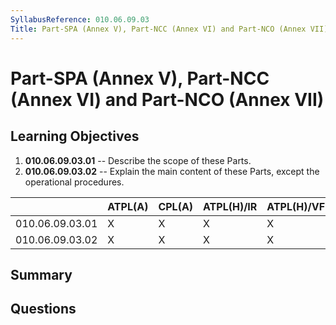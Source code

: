 ```yaml
---
SyllabusReference: 010.06.09.03
Title: Part-SPA (Annex V), Part-NCC (Annex VI) and Part-NCO (Annex VII)
---
```


# Part-SPA (Annex V), Part-NCC (Annex VI) and Part-NCO (Annex VII)

## Learning Objectives

1. **010.06.09.03.01** -- Describe the scope of these Parts.
2. **010.06.09.03.02** -- Explain the main content of these Parts, except the
   operational procedures.

|                 | ATPL(A) | CPL(A) | ATPL(H)/IR | ATPL(H)/VFR | CPL(H) | IR  | CBIR(A) |
| --------------- | ------- | ------ | ---------- | ----------- | ------ | --- | ------- |
| 010.06.09.03.01 | X       | X      | X          | X           | X      |     |         |
| 010.06.09.03.02 | X       | X      | X          | X           | X      |     |         |

## Summary

## Questions
